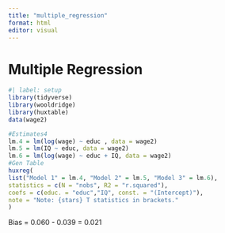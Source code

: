 ```yaml
---
title: "multiple_regression"
format: html
editor: visual
---
```


# Multiple Regression

```r
#| label: setup
library(tidyverse)
library(wooldridge)
library(huxtable)
data(wage2)
```

```r
#Estimates4
lm.4 = lm(log(wage) ~ educ , data = wage2)
lm.5 = lm(IQ ~ educ, data = wage2)
lm.6 = lm(log(wage) ~ educ + IQ, data = wage2)
#Gen Table
huxreg(
list("Model 1" = lm.4, "Model 2" = lm.5, "Model 3" = lm.6),
statistics = c(N = "nobs", R2 = "r.squared"),
coefs = c(educ. = "educ","IQ", const. = "(Intercept)"),
note = "Note: {stars} T statistics in brackets."
)
```

Bias = 0.060 - 0.039 = 0.021
